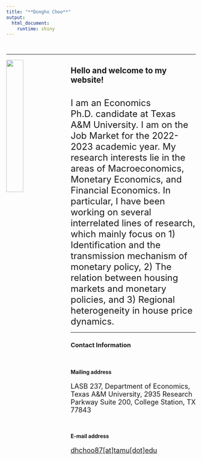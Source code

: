 ```yaml
---
title: "**Dongho Choo**"
output:
  html_document:
    runtime: shiny
---
```


<br />

---

<img src="images/dhchoo.jpg" style = "width:30%; margin-right: 20px" align = "left">

## **Hello and welcome to my website!**
<br />
<font size="5"> I am an Economics Ph.D. candidate at Texas A&M University. I am on the Job Market for the 2022-2023 academic year. My research interests lie in the areas of Macroeconomics, Monetary Economics, and Financial Economics. In particular, I have been working on several interrelated lines of research, which mainly focus on 1) Identification and the transmission mechanism of monetary policy, 2) The relation between housing markets and monetary policies, and 3) Regional heterogeneity in house price dynamics. </font>

---

### **Contact Information**
<br />

#### Mailing address


<font size="4">LASB 237, Department of Economics, Texas A&M University, 2935 Research Parkway Suite 200, College Station, TX 77843
</font>

<br />

#### E-mail address
<font size="4">[dhchoo87[at]tamu[dot]edu](mailto:dhchoo87@tamu.edu)</font>


